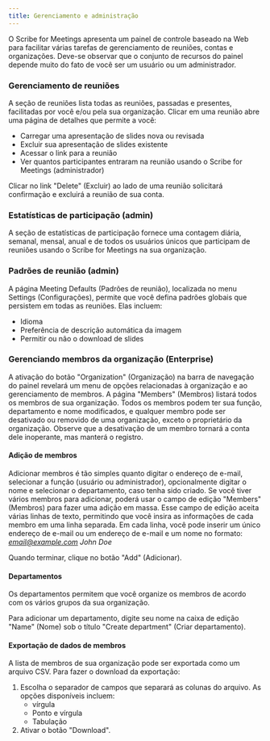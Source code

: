 ```yaml
---
title: Gerenciamento e administração
---
```



O Scribe for Meetings apresenta um painel de controle baseado na Web para facilitar várias tarefas de gerenciamento de reuniões, contas e organizações.
Deve-se observar que o conjunto de recursos do painel depende muito do fato de você ser um usuário ou um administrador.

### Gerenciamento de reuniões

A seção de reuniões lista todas as reuniões, passadas e presentes, facilitadas por você e/ou pela sua organização. Clicar em uma reunião abre uma página de detalhes que permite a você:
* Carregar uma apresentação de slides nova ou revisada
* Excluir sua apresentação de slides existente
* Acessar o link para a reunião
* Ver quantos participantes entraram na reunião usando o Scribe for Meetings (administrador)

Clicar no link "Delete" (Excluir) ao lado de uma reunião solicitará confirmação e excluirá a reunião de sua conta.

### Estatísticas de participação (admin)

A seção de estatísticas de participação fornece uma contagem diária, semanal, mensal, anual e de todos os usuários únicos que participam de reuniões usando o Scribe for Meetings na sua organização.

### Padrões de reunião (admin)

A página Meeting Defaults (Padrões de reunião), localizada no menu Settings (Configurações), permite que você defina padrões globais que persistem em todas as reuniões. Elas incluem:
* Idioma
* Preferência de descrição automática da imagem
* Permitir ou não o download de slides

### Gerenciando membros da organização (Enterprise)

A ativação do botão "Organization" (Organização) na barra de navegação do painel revelará um menu de opções relacionadas à organização e ao gerenciamento de membros. A página "Members" (Membros) listará todos os membros de sua organização. Todos os membros podem ter sua função, departamento e nome modificados, e qualquer membro pode ser desativado ou removido de uma organização, exceto o proprietário da organização. Observe que a desativação de um membro tornará a conta dele inoperante, mas manterá o registro.

#### Adição de membros

Adicionar membros é tão simples quanto digitar o endereço de e-mail, selecionar a função (usuário ou administrador), opcionalmente digitar o nome e selecionar o departamento, caso tenha sido criado.
Se você tiver vários membros para adicionar, poderá usar o campo de edição "Members" (Membros) para fazer uma adição em massa. Esse campo de edição aceita várias linhas de texto, permitindo que você insira as informações de cada membro em uma linha separada. Em cada linha, você pode inserir um único endereço de e-mail ou um endereço de e-mail e um nome no formato:  
*email@example.com John Doe*

Quando terminar, clique no botão "Add" (Adicionar). 

#### Departamentos

Os departamentos permitem que você organize os membros de acordo com os vários grupos da sua organização.

Para adicionar um departamento, digite seu nome na caixa de edição "Name" (Nome) sob o título "Create department" (Criar departamento).

#### Exportação de dados de membros

A lista de membros de sua organização pode ser exportada como um arquivo CSV. Para fazer o download da exportação:
1. Escolha o separador de campos que separará as colunas do arquivo. As opções disponíveis incluem:
    * vírgula
    * Ponto e vírgula
    * Tabulação
1. Ativar o botão "Download".

